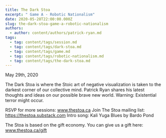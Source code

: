 ```yaml
---
title: The Dark Stoa
excerpt: " Game A - Robotic Nationalism"
date: 2020-05-28T22:00:00.000Z
slug: the-dark-stoa-game-a-robotic-nationalism
authors:
  - author: content/authors/patrick-ryan.md
tags:
  - tag: content/tags/session.md
  - tag: content/tags/dark-stoa.md
  - tag: content/tags/game.md
  - tag: content/tags/robotic-nationalism.md
  - tag: content/tags/the-dark-stoa.md
---
```


May 29th, 2020

The Dark Stoa is where the Stoic art of negative visualization is taken to the darkest corner of our collective mind. Patrick Ryan shares his latest thoughts and ideas on our possible brave new world. Warning: Existential terror might occur.

RSVP for more sessions: www.thestoa.ca
Join The Stoa mailing list: https://thestoa.substack.com
Intro song: Kali Yuga Blues by Bardo Pond

The Stoa is based on the gift economy. You can give us a gift here: www.thestoa.ca/gift
